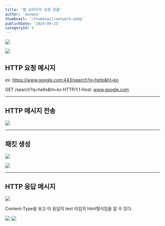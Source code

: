 ```yaml
---
title: '웹 브라우저 요청 흐름'
author: 'eunwoo'
thumbnail: '/thumbnail/network.webp'
publishDate: '2024-09-23'
categoryId: 4
---
```


![](https://velog.velcdn.com/images/eunwoo1341/post/c2349043-f5af-48da-ba99-38ed514faab5/image.png)

![](https://velog.velcdn.com/images/eunwoo1341/post/20972fde-a0a0-4911-a249-05c345066bc1/image.png)

## HTTP 요청 메시지

ex: https://www.google.com:443/search?q=hello&hl=ko

GET /search?q=hello&hl=ko HTTP/1.1
Host: www.google.com

---

## HTTP 메시지 전송

![](https://velog.velcdn.com/images/eunwoo1341/post/2d71161e-338a-453e-be45-bc0824c0af0c/image.png)

---

## 패킷 생성

![](https://velog.velcdn.com/images/eunwoo1341/post/249d41b5-a6f4-448d-bcc7-b95cb653f627/image.png)

![](https://velog.velcdn.com/images/eunwoo1341/post/78dabcb0-0103-4058-b0e7-92db8190f2fb/image.png)

---

## HTTP 응답 메시지

![](https://velog.velcdn.com/images/eunwoo1341/post/efbfc22d-e26f-4284-bae1-abd2eb357b84/image.png)

Content-Type을 보고 이 응답이 text 타입의 html형식임을 알 수 있다.

![](https://velog.velcdn.com/images/eunwoo1341/post/b81b4f25-20b7-43e7-879d-eac2a3c51541/image.png)
![](https://velog.velcdn.com/images/eunwoo1341/post/f4d63dae-ac6c-441f-b048-e042c5d43048/image.png)
